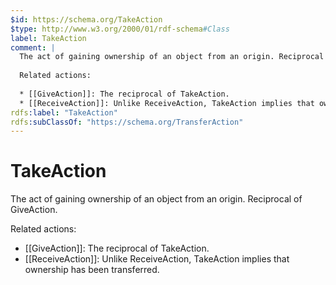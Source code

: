```yaml
---
$id: https://schema.org/TakeAction
$type: http://www.w3.org/2000/01/rdf-schema#Class
label: TakeAction
comment: |
  The act of gaining ownership of an object from an origin. Reciprocal of GiveAction.
  
  Related actions:
  
  * [[GiveAction]]: The reciprocal of TakeAction.
  * [[ReceiveAction]]: Unlike ReceiveAction, TakeAction implies that ownership has been transferred.
rdfs:label: "TakeAction"
rdfs:subClassOf: "https://schema.org/TransferAction"
---
```


# TakeAction

The act of gaining ownership of an object from an origin. Reciprocal of GiveAction.

Related actions:

* [[GiveAction]]: The reciprocal of TakeAction.
* [[ReceiveAction]]: Unlike ReceiveAction, TakeAction implies that ownership has been transferred.

